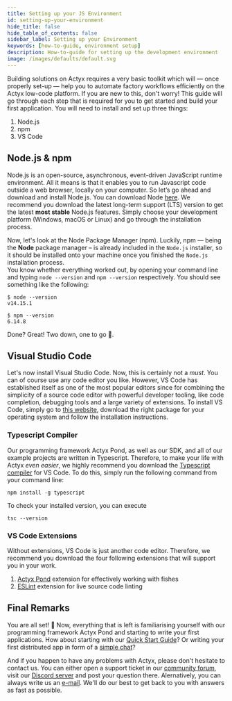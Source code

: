 ```yaml
---
title: Setting up your JS Environment
id: setting-up-your-environment
hide_title: false
hide_table_of_contents: false
sidebar_label: Setting up your Environment
keywords: [how-to-guide, environment setup]
description: How-to-guide for setting up the development environment
image: /images/defaults/default.svg
---
```


Building solutions on Actyx requires a very basic toolkit which will — once properly set-up — help you to automate factory workflows efficiently on the Actyx low-code platform.
If you are new to this, don't worry!
This guide will go through each step that is required for you to get started and build your first application.
You will need to install and set up three things:

1. Node.js
2. npm
3. VS Code

## Node.js & npm

Node.js is an open-source, asynchronous, event-driven JavaScript runtime environment.
All it means is that it enables you to run Javascript code outside a web browser, locally on your computer.
So let’s go ahead and download and install Node.js.
You can download Node [here](https://nodejs.org/en/download/).
We recommend you download the latest long-term support (LTS) version to get the latest **most stable** Node.js features.
Simply choose your development platform (Windows, macOS or Linux) and go through the installation process.

Now, let's look at the Node Package Manager (npm).
Luckily, npm — being the **Node** package manager – is already included in the `Node.js` installer, so it should be installed onto your machine once you finished the `Node.js` installation process.  
You know whether everything worked out, by opening your command line and typing `node --version` and `npm --version` respectively.
You should see something like the following:

```text
$ node --version
v14.15.1

$ npm --version
6.14.8
```

Done? Great! Two down, one to go 💪.

## Visual Studio Code

Let's now install Visual Studio Code.
Now, this is certainly not a _must_.
You can of course use any code editor you like.
However, VS Code has established itself as one of the most popular editors since for combining the simplicity of a source code editor with powerful developer tooling, like code completion, debugging tools and a large variety of extensions.
To install VS Code, simply go to [this website](https://code.visualstudio.com/download), download the right package for your operating system and follow the installation instructions.

### Typescript Compiler

Our programming framework Actyx Pond, as well as our SDK, and all of our example projects are written in Typescript.
Therefore, to make your life with Actyx _even easier_, we highly recommend you download the [Typescript compiler](https://code.visualstudio.com/docs/languages/typescript) for VS Code.
To do this, simply run the following command from your command line:

```text
npm install -g typescript
```

To check your installed version, you can execute

```text
tsc --version
```

### VS Code Extensions

Without extensions, VS Code is just another code editor.
Therefore, we recommend you download the four following extensions that will support you in your work.

1. [Actyx Pond](https://marketplace.visualstudio.com/items?itemName=Actyx.actyx-pond) extension for effectively working with fishes
2. [ESLint](https://marketplace.visualstudio.com/items?itemName=dbaeumer.vscode-eslint) extension for live source code linting

## Final Remarks

You are all set! 🎉
Now, everything that is left is familiarising yourself with our programming framework Actyx Pond and starting to write your first applications.
How about starting with our [Quick Start Guide](https://developer.actyx.com/docs/learn-actyx/quickstart/)?
Or writing your first distributed app in form of a [simple chat](https://developer.actyx.com/docs/learn-actyx/tutorial/)?

And if you happen to have any problems with Actyx, please don't hesitate to contact us.
You can either open a support ticket in our [community forum](https://community.actyx.com), visit our [Discord server](https://discord.gg/262yJhc) and post your question there.
Alernatively, you can always write us an [e-mail](mailto:developer@actyx.io).
We'll do our best to get back to you with answers as fast as possible.
